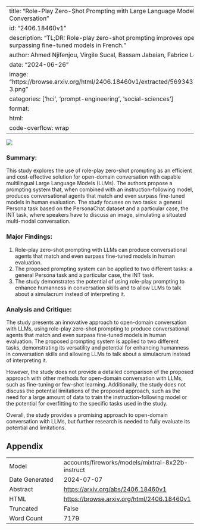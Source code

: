 
---
title: "Role-Play Zero-Shot Prompting with Large Language Models for Open-Domain Human-Machine Conversation"
id: "2406.18460v1"
description: "TL;DR: Role-play zero-shot prompting improves open-domain conversation in LLMs, surpassing fine-tuned models in French."
author: Ahmed Njifenjou, Virgile Sucal, Bassam Jabaian, Fabrice Lefèvre
date: "2024-06-26"
image: "https://browse.arxiv.org/html/2406.18460v1/extracted/5693437/pictures/sigdial_architecture.drawio-3.png"
categories: ['hci', 'prompt-engineering', 'social-sciences']
format:
  html:
    code-overflow: wrap
---

![](https://browse.arxiv.org/html/2406.18460v1/extracted/5693437/pictures/sigdial_architecture.drawio-3.png)

### Summary:

This study explores the use of role-play zero-shot prompting as an efficient and cost-effective solution for open-domain conversation with capable multilingual Large Language Models (LLMs). The authors propose a prompting system that, when combined with an instruction-following model, produces conversational agents that match and even surpass fine-tuned models in human evaluation. The study focuses on two tasks: a general Persona task based on the PersonaChat dataset and a particular case, the INT task, where speakers have to discuss an image, simulating a situated multi-modal conversation.

### Major Findings:

1. Role-play zero-shot prompting with LLMs can produce conversational agents that match and even surpass fine-tuned models in human evaluation.
2. The proposed prompting system can be applied to two different tasks: a general Persona task and a particular case, the INT task.
3. The study demonstrates the potential of using role-play prompting to enhance humanness in conversation skills and to allow LLMs to talk about a simulacrum instead of interpreting it.

### Analysis and Critique:

The study presents an innovative approach to open-domain conversation with LLMs, using role-play zero-shot prompting to produce conversational agents that match and even surpass fine-tuned models in human evaluation. The proposed prompting system is applied to two different tasks, demonstrating its versatility and potential for enhancing humanness in conversation skills and allowing LLMs to talk about a simulacrum instead of interpreting it.

However, the study does not provide a detailed comparison of the proposed approach with other methods for open-domain conversation with LLMs, such as fine-tuning or few-shot learning. Additionally, the study does not discuss the potential limitations of the proposed approach, such as the need for a large amount of data to train the instruction-following model or the potential for overfitting to the specific tasks used in the study.

Overall, the study provides a promising approach to open-domain conversation with LLMs, but further research is needed to fully evaluate its potential and limitations.

## Appendix

|          |          |
|----------|----------|
| Model     | accounts/fireworks/models/mixtral-8x22b-instruct       |
| Date Generated     | 2024-07-07       |
| Abstract | [https://arxiv.org/abs/2406.18460v1](https://arxiv.org/abs/2406.18460v1)        |
| HTML     | [https://browse.arxiv.org/html/2406.18460v1](https://browse.arxiv.org/html/2406.18460v1)       |
| Truncated       | False       |
| Word Count       | 7179       |